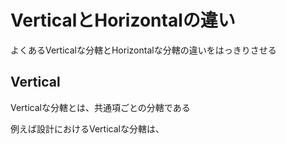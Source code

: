 # VerticalとHorizontalの違い

よくあるVerticalな分轄とHorizontalな分轄の違いをはっきりさせる

## Vertical

Verticalな分轄とは、共通項ごとの分轄である

例えば設計におけるVerticalな分轄は、
